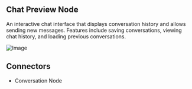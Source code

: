 ## Chat Preview Node

An interactive chat interface that displays conversation history and allows sending new messages. Features include saving conversations, viewing chat history, and loading previous conversations.

![Image](/chatpreview-node.png)

## Connectors

- Conversation Node
